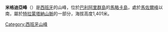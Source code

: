 '''米格迪亞峰'''（{{lang-es|Penyal des Migdia}}）是[[西班牙|西班牙]]的山峰，位於[[巴利阿里群島|巴利阿里群島]]的[[馬略卡島|馬略卡島]]，處於[[馬佐爾峰|馬佐爾峰]]以南，屬於[[特拉蒙塔納山脈|特拉蒙塔納山脈]]的一部分，海拔高度1,401米。

{{Spain-geo-stub}}
[[Category:西班牙山峰|Category:西班牙山峰]]